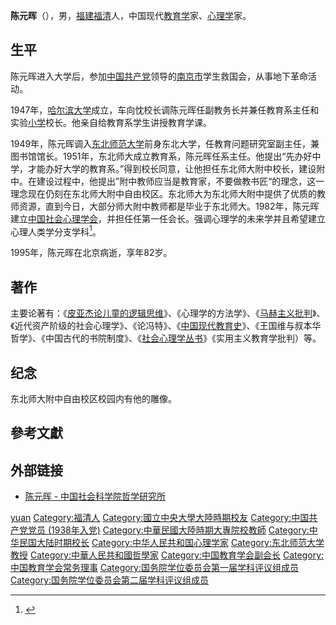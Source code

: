 '''陈元晖'''（{{bd|1913年|9月18日|1995年|10月3日|C}}），男，[[福建|福建]][[福清|福清]]人，中国现代[[教育学|教育学]]家、[[心理学|心理学]]家。

==生平 ==
陈元晖进入大学后，参加[[中国共产党|中国共产党]]领导的[[南京市|南京市]]学生救国会，从事地下革命活动。

1947年，[[哈尔滨大学|哈尔滨大学]]成立，车向忱校长调陈元晖任副教务长并兼任教育系主任和实验[[小学|小学]]校长。他亲自给教育系学生讲授教育学课。

1949年，陈元晖调入[[东北师范大学|东北师范大学]]前身东北大学，任教育问题研究室副主任，兼图书馆馆长。1951年，东北师大成立教育系，陈元晖任系主任。他提出“先办好中学，才能办好大学的教育系。”得到校长同意，让他担任东北师大附中校长，建设附中。在建设过程中，他提出”附中教师应当是教育家，不要做教书匠“的理念，这一理念现在仍刻在东北师大附中自由校区。东北师大为东北师大附中提供了优质的教师资源，直到今日，大部分师大附中教师都是毕业于东北师大。1982年，陈元晖建立[[中国社会心理学会|中国社会心理学会]]，并担任任第一任会长。强调心理学的未来学并且希望建立心理人类学分支学科<ref>{{Cite book|title=简明心理学辞典|author=杨治良主编|publisher=上海辞书出版社|year=2007.08|isbn=978-7-5326-2305-1|location=上海|pages=47}}</ref>。

1995年，陈元晖在北京病逝，享年82岁。

== 著作 ==
主要论著有：《[[皮亚杰论儿童的逻辑思维|皮亚杰论儿童的逻辑思维]]》、《心理学的方法学》、《[[马赫主义批判|马赫主义批判]]》、《近代资产阶级的社会心理学》、《论冯特》、《[[中国现代教育史|中国现代教育史]]》、《王国维与叔本华哲学》、《中国古代的书院制度》、《[[社会心理学丛书|社会心理学丛书]]》《实用主义教育学批判）等。

== 纪念 ==
东北师大附中自由校区校园内有他的雕像。

== 參考文獻 ==
{{reflist}}

== 外部链接 ==
* [http://philosophy.cass.cn/wsgk/ygxz/201507/t20150710_2588717.shtml 陈元晖 - 中国社会科学院哲学研究所]

{{国务院学位委员会第一届学科评议组/教育学}}
{{国务院学位委员会第二届学科评议组/教育学}}
{{Navboxes
| title  = 陈元晖在[[中国教育学会|中国教育学会]]的职务
| list1  =
{{中国教育学会第一届理事会}}
{{中国教育学会第二届理事会}}
{{中国教育学会第三届理事会}}
}}

{{normdaten}}
{{DEFAULTSORT:chen yuanhui}}
[[Category:陈姓|yuan]]
[[Category:福清人|Category:福清人]]
[[Category:國立中央大學大陸時期校友|Category:國立中央大學大陸時期校友]]
[[Category:中国共产党党员_(1938年入党)|Category:中国共产党党员 (1938年入党)]]
[[Category:中華民國大陸時期大專院校教師|Category:中華民國大陸時期大專院校教師]]
[[Category:中华民国大陆时期校长|Category:中华民国大陆时期校长]]
[[Category:中华人民共和国心理学家|Category:中华人民共和国心理学家]]
[[Category:东北师范大学教授|Category:东北师范大学教授]]
[[Category:中華人民共和國哲學家|Category:中華人民共和國哲學家]]
[[Category:中国教育学会副会长|Category:中国教育学会副会长]]
[[Category:中国教育学会常务理事|Category:中国教育学会常务理事]]
[[Category:国务院学位委员会第一届学科评议组成员|Category:国务院学位委员会第一届学科评议组成员]]
[[Category:国务院学位委员会第二届学科评议组成员|Category:国务院学位委员会第二届学科评议组成员]]